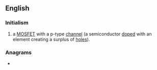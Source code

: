 {{also|PMOs}}
==English==

===Initialism===
{{rfc-header|Initialism}}
{{head|en|initialism}}

# {{lb|en|electronics}} a [[MOSFET]] with a p-type [[channel]] (a semiconductor [[doped]] with an element creating a surplus of [[hole]]s).

===Anagrams===
* {{anagrams|en|MOPS|MSPO|POMs|mops|poms}}